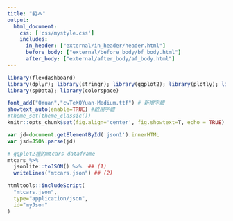 ```yaml
---
title: "範本"
output: 
  html_document:
    css: ['css/mystyle.css']
    includes:
      in_header: ["external/in_header/header.html"]
      before_body: ["external/before_body/bf_body.html"]
      after_body: ["external/after_body/af_body.html"]
---
```


```r
library(flexdashboard)
library(dplyr); library(stringr); library(ggplot2); library(plotly); library(lubridate); library(readr); library(tidyr); library(showtext); library(sf); library(osmdata); library(rmapshaper); library(htmlwidgets); library(widgetframe); library(htmltools)
library(spData); library(colorspace)

font_add("QYuan","cwTeXQYuan-Medium.ttf") # 新增字體
showtext_auto(enable=TRUE) #啟用字體
#theme_set(theme_classic())
knitr::opts_chunk$set(fig.align='center', fig.showtext=T, echo = TRUE)
```


<script id='json1' type="application/json">
{
"name": "John",
"age": 30,
"cars": [ "Ford", "BMW", "Fiat" ]
}  
</script>


```js
var jd=document.getElementById('json1').innerHTML
var jsd=JSON.parse(jd)
```

```r
# ggplot2裡的mtcars dataframe
mtcars %>%
  jsonlite::toJSON() %>%  ## (1)
  writeLines("mtcars.json") ## (2)
```

```r
htmltools::includeScript(
  "mtcars.json",
  type="application/json",
  id="myJson"
)
```

